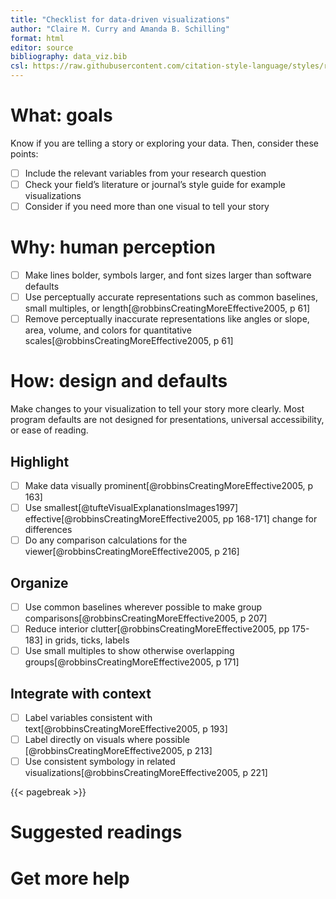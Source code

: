 ```yaml
---
title: "Checklist for data-driven visualizations"
author: "Claire M. Curry and Amanda B. Schilling"
format: html
editor: source
bibliography: data_viz.bib
csl: https://raw.githubusercontent.com/citation-style-language/styles/refs/heads/master/nature.csl
---
```


# What: goals

Know if you are telling a story or exploring your data.  Then, consider these points:

- [ ] Include the relevant variables from your research question
- [ ] Check your field's literature or journal's style guide for example visualizations
- [ ] Consider if you need more than one visual to tell your story

# Why: human perception

- [ ] Make lines bolder, symbols larger, and font sizes larger than software defaults
- [ ] Use perceptually accurate representations such as common baselines, small multiples, or length[@robbinsCreatingMoreEffective2005, p 61]
- [ ] Remove perceptually inaccurate representations like angles or slope, area, volume, and colors for quantitative scales[@robbinsCreatingMoreEffective2005, p 61]

# How: design and defaults

Make changes to your visualization to tell your story more clearly.  Most program defaults are not designed for presentations, universal accessibility, or ease of reading.

## Highlight

- [ ] Make data visually prominent[@robbinsCreatingMoreEffective2005, p 163]
- [ ] Use smallest[@tufteVisualExplanationsImages1997] effective[@robbinsCreatingMoreEffective2005, pp 168-171] change for differences
- [ ] Do any comparison calculations for the viewer[@robbinsCreatingMoreEffective2005, p 216]

## Organize

- [ ] Use common baselines wherever possible to make group comparisons[@robbinsCreatingMoreEffective2005, p 207]
- [ ] Reduce interior clutter[@robbinsCreatingMoreEffective2005, pp 175-183] in grids, ticks, labels
- [ ] Use small multiples to show otherwise overlapping groups[@robbinsCreatingMoreEffective2005, p 171]

## Integrate with context

- [ ] Label variables consistent with text[@robbinsCreatingMoreEffective2005, p 193]
- [ ] Label directly on visuals where possible [@robbinsCreatingMoreEffective2005, p 213]
- [ ] Use consistent symbology in related visualizations[@robbinsCreatingMoreEffective2005, p 221]

{{< pagebreak >}}

# Suggested readings

::: {#refs}
:::

# Get more help